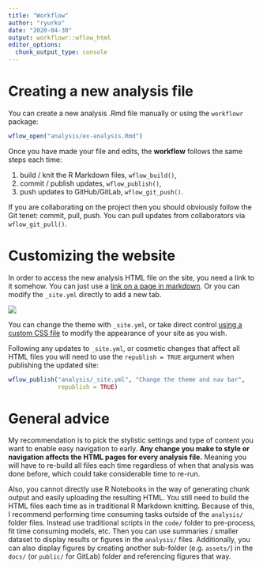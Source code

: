 ```yaml
---
title: "Workflow"
author: "ryurko"
date: "2020-04-30"
output: workflowr::wflow_html
editor_options:
  chunk_output_type: console
---
```


# Creating a new analysis file

You can create a new analysis .Rmd file manually or using the `workflowr` package:

```r
wflow_open("analysis/ex-analysis.Rmd")
```

Once you have made your file and edits, the __workflow__ follows the same steps each time:

#. build / knit the R Markdown files, `wflow_build()`,
#. commit / publish updates, `wflow_publish()`,
#. push updates to GitHub/GitLab, `wflow_git_push()`.

If you are collaborating on the project then you should obviously follow the Git tenet:
commit, pull, push. You can pull updates from collaborators via `wflow_git_pull()`.

# Customizing the website

In order to access the new analysis HTML file on the site, you need a link to it
somehow. You can just use a [link on a page in markdown](ex-analysis.html). Or you 
can modify the `_site.yml` directly to add a new tab.

![](assets/site-edit.png)

You can change the theme with `_site.yml`, or take direct control [using a custom CSS file](https://jdblischak.github.io/workflowr/articles/wflow-02-customization.html) to modify
the appearance of your site as you wish.

Following any updates to `_site.yml`, or cosmetic changes that affect all HTML 
files you will need to use the `republish = TRUE` argument when publishing the
updated site:

```r
wflow_publish("analysis/_site.yml", "Change the theme and nav bar", 
              republish = TRUE)
```


# General advice

My recommendation is to pick the stylistic settings and type of content you want
to enable easy navigation to early. __Any change you make to style or navigation
affects the HTML pages for every analysis file.__ Meaning you will have to re-build
all files each time regardless of when that analysis was done before, which could
take considerable time to re-run. 

Also, you cannot directly use R Notebooks in the way of generating chunk output and
easily uploading the resulting HTML. You still need to build the HTML files each time
as in traditional R Markdown knitting. Because of this, I recommend performing time
consuming tasks outside of the `analysis/` folder files. Instead use traditional
scripts in the `code/` folder to pre-process, fit time consuming models, etc. Then
you can use summaries / smaller dataset to display results or figures in the `analysis/`
files. Additionally, you can also display figures by creating another sub-folder (e.g. `assets/`) in the `docs/` (or `public/` for GitLab) folder and referencing figures that way. 


